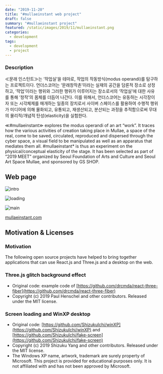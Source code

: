 ```yaml
---
date: "2019-11-20"
title: "#mullaeinstant web project"
draft: false
summary: "#mullaeinstant project"
featured: /static/images/2019/11/mullaeinstant.png
categories:
  - development
tags:
  - development
  - project
---
```


### Description

≪문래 인스턴트≫는 ‘작업실’을 테마로, 작업의 작동방식(modus operandi)를 탐구하는 프로젝트이다. 언더스코어는 ‘문래창작촌’이라는 실재의 공간을 담론적 장소로 상정하고, ‘작업’이라는 행위와 그러한 행위가 이루어지는 장소로서의 ‘작업실’에 대한 사유를 통해 ‘창작’의 몸체를 더듬어 나간다. 이를 위해서, 언더스코어는 유동하는 시각장이자 또는 시각체제를 매개하는 일종의 장치로서 사이버 스페이스를 활용하여 수행적 행위가 미디어에 의해 물화되고, 유통되고, 재생산되고, 분산되는 과정을 추적함으로써 무대의 물리적/개념적 탄성(elasticity)을 실험한다.

≪#mullaeinstant≫ explores the modus operandi of an art “work”. It traces how the various activities of creation taking place in Mullae, a space of the real, come to be saved, circulated, reproduced and dispersed through the cyber space, a visual field to be manipulated as well as an apparatus that mediates them all. #mullaeinstant\* is thus an experiment on the physical/conceptual elasticity of the stage. It has been selected as part of “2019 MEET” organized by Seoul Foundation of Arts and Culture and Seoul Art Space Mullae, and sponsored by GS SHOP.

## Web page

![intro](/static/images/2019/11/scmullaeinstant1.png)

![loading](/static/images/2019/11/scmullaeinstant2.png)

![main](/static/images/2019/11/scmullaeinstant3.png)

[mullaeinstant.com](https://mullaeinstant.com/)

## Motivation & Licenses

### Motivation

The following open source projects have helped to bring together applications that can use React.js and Three.js and a desktop on the web.

### Three.js glitch background effect

- Original code: example code of [https://github.com/drcmda/react-three-fiber](https://github.com/drcmda/react-three-fiber)
- Copyright (c) 2019 Paul Henschel and other contributors. Released under the MIT license.

### Screen loading and WinXP desktop

- Original code: [https://github.com/ShizukuIchi/winXP](https://github.com/ShizukuIchi/winXP) and [https://github.com/ShizukuIchi/fake-screen](https://github.com/ShizukuIchi/fake-screen)
- Copyright (c) 2019 Shizuku Yang and other contributors. Released under the MIT license.
- The Windows XP name, artwork, trademark are surely property of Microsoft. This project is provided for educational purposes only. It is not affiliated with and has not been approved by Microsoft.
